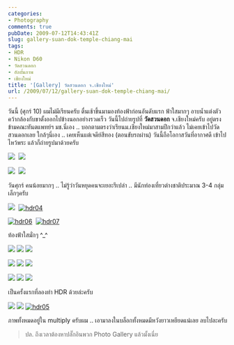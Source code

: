```yaml
---
categories:
- Photography
comments: true
pubDate: 2009-07-12T14:43:41Z
slug: gallery-suan-dok-temple-chiang-mai
tags:
- HDR
- Nikon D60
- วัดสวนดอก
- อัลบั้มภาพ
- เชียงใหม่
title: '[Gallery] วัดสวนดอก จ.เชียงใหม่'
url: /2009/07/12/gallery-suan-dok-temple-chiang-mai/
---
```


วันนี้ (ศุกร์ 10) ผมไม่มีเรียนครับ ตื่นเช้าขึ้นมามองท้องฟ้าก่อนอันดับแรก ฟ้าใสมากๆ อาบน้ำแต่งตัว คว้ากล้องกับขาตั้งออกไปข้างนอกอย่างรวดเร็ว วันนี้ไปถ่ายรูปที่ **วัดสวนดอก** จ.เชียงใหม่ครับ อยู่ตรงข้ามคณะทันตแพทย์ฯ มช.นี่เอง .. บอกตามตรงว่าเรียนม.เชียงใหม่มาสามปีกว่าแล้ว ไม่เคยเข้าไปวัดสวนดอกเลย ใกล้ๆนี่เอง .. เคยเห็นแต่เจดีย์สีทอง (ตอนขับรถผ่าน) วันนี้ถือโอกาสวันที่อากาศดี เข้าไปไหว้พระ แล้วก็ถ่ายรูปมาด้วยครับ

[![](https://armno.in.th/wp-content/uploads/Gallery_AB1/CSC_4562_thumb.jpg)](https://armno.in.th/wp-content/uploads/Gallery_AB1/CSC_4562.jpg)  [![](https://armno.in.th/wp-content/uploads/Gallery_AB1/CSC_4606_thumb.jpg)](https://armno.in.th/wp-content/uploads/Gallery_AB1/CSC_4606.jpg)

[![](https://armno.in.th/wp-content/uploads/Gallery_AB1/CSC_4594_thumb.jpg)](https://armno.in.th/wp-content/uploads/Gallery_AB1/CSC_4594_3.jpg)  [![](https://armno.in.th/wp-content/uploads/Gallery_AB1/CSC_4616_thumb.jpg)](https://armno.in.th/wp-content/uploads/Gallery_AB1/CSC_4616.jpg)



วันศุกร์ คนน้อยมากๆ .. ไม่รู้ว่าวันหยุดคนจะเยอะรึเปล่า .. มีนักท่องเที่ยวต่างชาติประมาณ 3-4 กลุ่มเล็กๆครับ

[![](https://armno.in.th/wp-content/uploads/Gallery_AB1/CSC_4622_thumb.jpg)](https://armno.in.th/wp-content/uploads/Gallery_AB1/CSC_4622.jpg)  [![hdr04](https://armno.in.th/wp-content/uploads/Gallery_AB1/hdr04_thumb.jpg)](https://armno.in.th/wp-content/uploads/Gallery_AB1/hdr04.jpg)

[![hdr06](https://armno.in.th/wp-content/uploads/Gallery_AB1/hdr06_thumb.jpg)](https://armno.in.th/wp-content/uploads/Gallery_AB1/hdr06.jpg)  [![hdr07](https://armno.in.th/wp-content/uploads/Gallery_AB1/hdr07_thumb.jpg)](https://armno.in.th/wp-content/uploads/Gallery_AB1/hdr07.jpg)

ท้องฟ้าใสมั่กๆ ^_^

[![](https://armno.in.th/wp-content/uploads/Gallery_AB1/CSC_4565_thumb.jpg)](https://armno.in.th/wp-content/uploads/Gallery_AB1/CSC_4565.jpg) [![](https://armno.in.th/wp-content/uploads/Gallery_AB1/CSC_4566_thumb.jpg)](https://armno.in.th/wp-content/uploads/Gallery_AB1/CSC_4566.jpg) [![](https://armno.in.th/wp-content/uploads/Gallery_AB1/CSC_4568_thumb.jpg)](https://armno.in.th/wp-content/uploads/Gallery_AB1/CSC_4568.jpg)

[![](https://armno.in.th/wp-content/uploads/Gallery_AB1/CSC_4571_thumb.jpg)](https://armno.in.th/wp-content/uploads/Gallery_AB1/CSC_4571.jpg) [![](https://armno.in.th/wp-content/uploads/Gallery_AB1/CSC_4574_thumb.jpg)](https://armno.in.th/wp-content/uploads/Gallery_AB1/CSC_4574.jpg) [![](https://armno.in.th/wp-content/uploads/Gallery_AB1/CSC_4575_thumb.jpg)](https://armno.in.th/wp-content/uploads/Gallery_AB1/CSC_4575.jpg)

[![](https://armno.in.th/wp-content/uploads/Gallery_AB1/CSC_4612_thumb.jpg)](https://armno.in.th/wp-content/uploads/Gallery_AB1/CSC_4612.jpg) [![](https://armno.in.th/wp-content/uploads/Gallery_AB1/CSC_4615_thumb.jpg)](https://armno.in.th/wp-content/uploads/Gallery_AB1/CSC_4615.jpg) [![](https://armno.in.th/wp-content/uploads/Gallery_AB1/DSC_4459_thumb.jpg)](https://armno.in.th/wp-content/uploads/Gallery_AB1/DSC_4459.jpg)

เป็นครั้งแรกที่ลองทำ HDR ด้วยล่ะครับ

[![](https://armno.in.th/wp-content/uploads/Gallery_AB1/CSC_4600_thumb.jpg)](https://armno.in.th/wp-content/uploads/Gallery_AB1/CSC_4600.jpg) [![](https://armno.in.th/wp-content/uploads/Gallery_AB1/DSC_4388_thumb.jpg)](https://armno.in.th/wp-content/uploads/Gallery_AB1/DSC_4388.jpg) [![hdr05](https://armno.in.th/wp-content/uploads/Gallery_AB1/hdr05_thumb.jpg)](https://armno.in.th/wp-content/uploads/Gallery_AB1/hdr05.jpg)

ภาพทั้งหมดอยู่ใน multiply ครับผม .. เอามาลงในบล็อกทั้งหมดมีหวังยาวเหยียดแน่เลย ลบไปละครับ

> ปล. ถึงเวลาต้องหาปลั๊กอินพวก Photo Gallery แล้วมั้งเนี่ย
